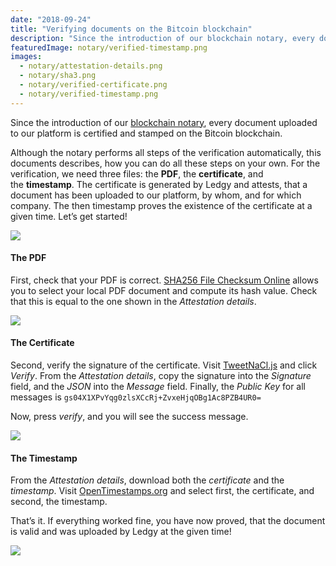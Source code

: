 ```yaml
---
date: "2018-09-24"
title: "Verifying documents on the Bitcoin blockchain"
description: "Since the introduction of our blockchain notary, every document uploaded to our platform is certified and stamped on the Bitcoin blockchain."
featuredImage: notary/verified-timestamp.png
images:
  - notary/attestation-details.png
  - notary/sha3.png
  - notary/verified-certificate.png
  - notary/verified-timestamp.png
---
```


Since the introduction of our [blockchain notary](/blog/blockchain-notary), every document uploaded to our platform is certified and stamped on the Bitcoin blockchain.

Although the notary performs all steps of the verification automatically, this documents describes, how you can do all these steps on your own. For the verification, we need three files: the **PDF**, the **certificate**, and the **timestamp**. The certificate is generated by Ledgy and attests, that a document has been uploaded to our platform, by whom, and for which company. The then timestamp proves the existence of the certificate at a given time.
Let’s get started!

<Img src="attestation-details.png" caption="Attestation details of a document that has been uploaded to Ledgy" />

#### The PDF

First, check that your PDF is correct. [SHA256 File Checksum Online](https://emn178.github.io/online-tools/sha256_checksum.html) allows you to select your local PDF document and compute its hash value. Check that this is equal to the one shown in the *Attestation details*.

<Img src="sha3.png" caption="Verifying the integrity of the document" />

#### The Certificate

Second, verify the signature of the certificate. Visit [TweetNaCl.js](https://tweetnacl.js.org/#/sign) and click *Verify*. From the *Attestation details*, copy the signature into the *Signature* field, and the *JSON* into the *Message* field. Finally, the *Public Key* for all messages is `gs04X1XPvYqg0zlsXCcRj+ZvxeHjqOBg1Ac8PZB4UR0=`

Now, press *verify*, and you will see the success message.

<Img src="verified-certificate.png" caption="Certificate successfully verified!" />

#### The Timestamp

From the *Attestation details*, download both the *certificate* and the *timestamp*. Visit [OpenTimestamps.org](https://opentimestamps.org/#stamp-and-verify) and select first, the certificate, and second, the timestamp.

That’s it. If everything worked fine, you have now proved, that the document is valid and was uploaded by Ledgy at the given time!

<Img src="verified-timestamp.png" caption="Yay, the document, certificate, and timestamp are valid!" />
